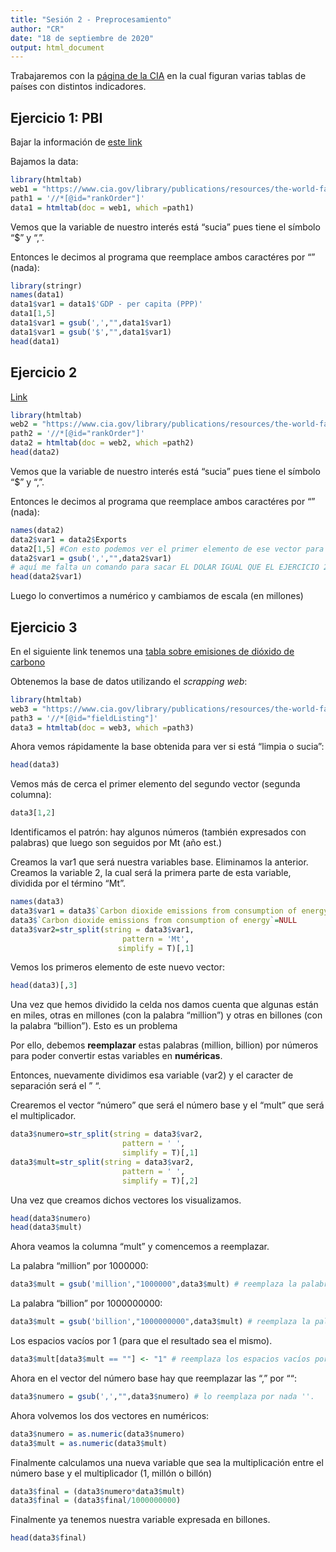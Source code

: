 ```yaml
---
title: "Sesión 2 - Preprocesamiento"
author: "CR"
date: "18 de septiembre de 2020"
output: html_document
---
```


Trabajaremos con la [página de la CIA](https://www.cia.gov/library/publications/resources/the-world-factbook/docs/rankorderguide.html) en la cual figuran varias tablas de países con distintos indicadores. 

## Ejercicio 1: PBI

Bajar la información de [este link](https://www.cia.gov/library/publications/resources/the-world-factbook/fields/211rank.html)

Bajamos la data:

```r
library(htmltab)
web1 = "https://www.cia.gov/library/publications/resources/the-world-factbook/fields/211rank.html"
path1 = '//*[@id="rankOrder"]'
data1 = htmltab(doc = web1, which =path1)
```

Vemos que la variable de nuestro interés está "sucia" pues tiene el símbolo "$" y ",".

Entonces le decimos al programa que reemplace ambos caractéres por "" (nada):

```r
library(stringr)
names(data1)
data1$var1 = data1$'GDP - per capita (PPP)'
data1[1,5]
data1$var1 = gsub(',',"",data1$var1) 
data1$var1 = gsub('$',"",data1$var1) 
head(data1)
```


## Ejercicio 2

[Link](https://www.cia.gov/library/publications/resources/the-world-factbook/fields/239rank.html)

```r
library(htmltab)
web2 = "https://www.cia.gov/library/publications/resources/the-world-factbook/fields/239rank.html"
path2 = '//*[@id="rankOrder"]'
data2 = htmltab(doc = web2, which =path2)
head(data2)
```

Vemos que la variable de nuestro interés está "sucia" pues tiene el símbolo "$" y ",".

Entonces le decimos al programa que reemplace ambos caractéres por "" (nada):

```r
names(data2)
data2$var1 = data2$Exports
data2[1,5] #Con esto podemos ver el primer elemento de ese vector para darle una revisión
data2$var1 = gsub(',',"",data2$var1) 
# aquí me falta un comando para sacar EL DOLAR IGUAL QUE EL EJERCICIO 2!!
head(data2$var1)
```

Luego lo convertimos a numérico y cambiamos de escala (en millones)



## Ejercicio 3

En el siguiente link tenemos una [tabla sobre emisiones de dióxido de carbono](https://www.cia.gov/library/publications/resources/the-world-factbook/fields/274.html)

Obtenemos la base de datos utilizando el *scrapping web*:

```r
library(htmltab)
web3 = "https://www.cia.gov/library/publications/resources/the-world-factbook/fields/274.html"
path3 = '//*[@id="fieldListing"]'
data3 = htmltab(doc = web3, which =path3)
```


Ahora vemos rápidamente la base obtenida para ver si está "limpia o sucia":

```r
head(data3)
```

Vemos más de cerca el primer elemento del segundo vector (segunda columna):


```r
data3[1,2]
```

Identificamos el patrón: hay algunos números (también expresados con palabras) que luego son seguidos por Mt (año est.)

Creamos la var1 que será nuestra variables base.
Eliminamos la anterior. 
Creamos la variable 2, la cual será la primera parte de esta variable, dividida por el término "Mt".

```r
names(data3)
data3$var1 = data3$`Carbon dioxide emissions from consumption of energy`
data3$`Carbon dioxide emissions from consumption of energy`=NULL
data3$var2=str_split(string = data3$var1,
                         pattern = 'Mt',
                        simplify = T)[,1]
```

Vemos los primeros elemento de este nuevo vector:

```r
head(data3)[,3]
```

Una vez que hemos dividido la celda nos damos cuenta que algunas están en miles, otras en millones (con la palabra "million") y otras en billones (con la palabra "billion"). Esto es un problema

Por ello, debemos **reemplazar** estas palabras (million, billion) por números para poder convertir estas variables en **numéricas**. 

Entonces, nuevamente dividimos esa variable (var2) y el caracter de separación será el " ". 

Crearemos el vector "número" que será el número base y el "mult" que será el multiplicador. 

```r
data3$numero=str_split(string = data3$var2,
                         pattern = ' ',
                         simplify = T)[,1]
data3$mult=str_split(string = data3$var2,
                         pattern = ' ',
                         simplify = T)[,2]
```

Una vez que creamos dichos vectores los visualizamos.

```r
head(data3$numero)
head(data3$mult)
```

Ahora veamos la columna "mult" y comencemos a reemplazar.

La palabra "million" por 1000000:

```r
data3$mult = gsub('million',"1000000",data3$mult) # reemplaza la palabra million por el número correspondiente.
```

La palabra "billion" por 1000000000:

```r
data3$mult = gsub('billion',"1000000000",data3$mult) # reemplaza la palabra billion por el número correspondiente.
```

Los espacios vacíos por 1 (para que el resultado sea el mismo). 

```r
data3$mult[data3$mult == ""] <- "1" # reemplaza los espacios vacíos por el número 1.
```

Ahora en el vector del número base hay que reemplazar las "," por "":

```r
data3$numero = gsub(',',"",data3$numero) # lo reemplaza por nada ''.
```

Ahora volvemos los dos vectores en numéricos:

```r
data3$numero = as.numeric(data3$numero)
data3$mult = as.numeric(data3$mult)
```

Finalmente calculamos una nueva variable que sea la multiplicación entre el número base y el multiplicador (1, millón o billón)

```r
data3$final = (data3$numero*data3$mult)
data3$final = (data3$final/1000000000)
```

Finalmente ya tenemos nuestra variable expresada en billones. 

```r
head(data3$final)
```





